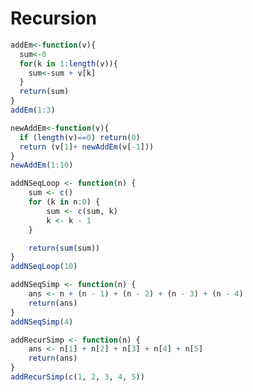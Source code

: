 Recursion 
========================================================


```r
addEm<-function(v){
  sum<-0
  for(k in 1:length(v)){
    sum<-sum + v[k]
  }
  return(sum)
}
addEm(1:3)
```

```r
newAddEm<-function(v){
  if (length(v)==0) return(0)
  return (v[1]+ newAddEm(v[-1]))
}
newAddEm(1:10)
```

```r
addNSeqLoop <- function(n) {
    sum <- c()
    for (k in n:0) {
        sum <- c(sum, k)
        k <- k - 1
    }

    return(sum(sum))
}
addNSeqLoop(10)
```


```r
addNSeqSimp <- function(n) {
    ans <- n + (n - 1) + (n - 2) + (n - 3) + (n - 4) 
    return(ans)
}
addNSeqSimp(4)
```

```r
addRecurSimp <- function(n) {
    ans <- n[1] + n[2] + n[3] + n[4] + n[5]
    return(ans)
}
addRecurSimp(c(1, 2, 3, 4, 5))
```
